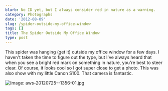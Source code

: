 ```yaml
---
blurb: No ID yet, but I always consider red in nature as a warning.
category: Photographs
date: '2012-08-09'
slug: /spider-outside-my-office-window
tags: []
title: The Spider Outside My Office Window
type: post
---
```



This spider was hanging (get it) outside my office window for a few days. I haven't taken the time to figure out the type, but I've always heard that when you see a bright red mark on something in nature, you're best to steer clear. Of course, it looks cool so I got super close to get a photo. This was also show with my little Canon S100. That camera is fantastic. 

![Image: aws-20120725--1356-01.jpg](/aws-20120725--1356-01.jpg)